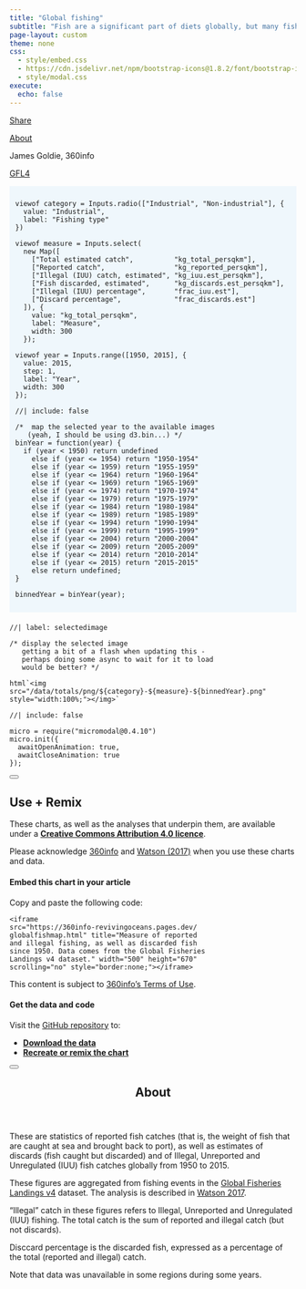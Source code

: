 ```yaml
---
title: "Global fishing"
subtitle: "Fish are a significant part of diets globally, but many fish are **caught illegally or discarded.** This map shows the **global fishing hotspots.**"
page-layout: custom
theme: none
css:
  - style/embed.css
  - https://cdn.jsdelivr.net/npm/bootstrap-icons@1.8.2/font/bootstrap-icons.css
  - style/modal.css
execute:
  echo: false
---
```


::: {.modalpanel}
<!-- check https://icons.getbootstrap.com for icons! -->
<a href="#" data-micromodal-trigger="modal-useremix" tabindex="0">
  <i class="bi bi-share-fill"></i>
  Share
</a>

<a href="#" data-micromodal-trigger="modal-about" tabindex="0">
  <i class="bi bi-clipboard-data"></i>
  About
</a>

<!-- if there's room here, put credits on two lines:
  * Editor names, 360info (hint: put &shy; in the middle of long names!)
  * Data: ORG
  (if there isn't room, put it in the ABOUT dialog) -->
James Goldie, 360info

[GFL4](https://metadata.imas.utas.edu.au/geonetwork/srv/api/records/5c4590d3-a45a-4d37-bf8b-ecd145cb356d)

:::

<!-- main content -->
::: {style="background: #36a7e911; padding: 10px"}

```ojs
viewof category = Inputs.radio(["Industrial", "Non-industrial"], {
  value: "Industrial",
  label: "Fishing type"
})
```

```ojs
viewof measure = Inputs.select(
  new Map([
    ["Total estimated catch",          "kg_total_persqkm"],
    ["Reported catch",                 "kg_reported_persqkm"],
    ["Illegal (IUU) catch, estimated", "kg_iuu.est_persqkm"],
    ["Fish discarded, estimated",      "kg_discards.est_persqkm"],
    ["Illegal (IUU) percentage",       "frac_iuu.est"],
    ["Discard percentage",             "frac_discards.est"]
  ]), {
    value: "kg_total_persqkm",
    label: "Measure",
    width: 300
  });
```

```ojs
viewof year = Inputs.range([1950, 2015], {
  value: 2015,
  step: 1,
  label: "Year",
  width: 300
});
```

```ojs
//| include: false

/*  map the selected year to the available images
   (yeah, I should be using d3.bin...) */
binYear = function(year) {
  if (year < 1950) return undefined  
    else if (year <= 1954) return "1950-1954"
    else if (year <= 1959) return "1955-1959"
    else if (year <= 1964) return "1960-1964"
    else if (year <= 1969) return "1965-1969"
    else if (year <= 1974) return "1970-1974"
    else if (year <= 1979) return "1975-1979"
    else if (year <= 1984) return "1980-1984"
    else if (year <= 1989) return "1985-1989"
    else if (year <= 1994) return "1990-1994"
    else if (year <= 1999) return "1995-1999"
    else if (year <= 2004) return "2000-2004"
    else if (year <= 2009) return "2005-2009"
    else if (year <= 2014) return "2010-2014"
    else if (year <= 2015) return "2015-2015"
    else return undefined;
}

binnedYear = binYear(year);
```
:::

::: {style="margin-top: 20px"}
```ojs
//| label: selectedimage

/* display the selected image
   getting a bit of a flash when updating this -
   perhaps doing some async to wait for it to load
   would be better? */

html`<img src="/data/totals/png/${category}-${measure}-${binnedYear}.png" style="width:100%;"></img>`
```
:::

<!-- share/about popups -->

```ojs
//| include: false

micro = require("micromodal@0.4.10")
micro.init({
  awaitOpenAnimation: true,
  awaitCloseAnimation: true
});
```

<!-- dialog buttons -->

::::::: {#modal-useremix .modal .micromodal-slide aria-hidden="true"}
:::::: {.modal__overlay tabindex="-1" data-micromodal-close="true"}
::::: {.modal__container role="dialog" aria-modal="true" aria-labelledby="modal-useremix-title"}

<button class="modal__close" aria-label="Close modal" data-micromodal-close></button>

:::: {#modal-useremix-content}
## Use + Remix

These charts, as well as the analyses that underpin them, are available under a [**Creative Commons Attribution 4.0 licence**](https://creativecommons.org/licenses/by/4.0).

Please acknowledge [360info](https://360info.org) and [Watson (2017)](https://www.nature.com/articles/sdata201739) when you use these charts and data.

#### Embed this chart in your article

Copy and paste the following code:

::: {.embedcode}
```
<iframe
src="https://360info-revivingoceans.pages.dev/
globalfishmap.html" title="Measure of reported
and illegal fishing, as well as discarded fish
since 1950. Data comes from the Global Fisheries
Landings v4 dataset." width="500" height="670"
scrolling="no" style="border:none;"></iframe>
```
:::

This content is subject to [360info's Terms of Use](https://newshub.360info.org/page/terms).

#### Get the data and code

Visit the [GitHub repository](https://github.com/360-info/report-revivingoceans/tree/main/data) to:

* [**Download the data**](https://github.com/360-info/report-revivingoceans/tree/main/data)
* [**Recreate or remix the chart**](https://github.com/360-info/report-revivingoceans)
::::

:::::
::::::
:::::::

<!-- notes dialog -->

::::::: {#modal-about .modal .micromodal-slide aria-hidden="true"}
:::::: {.modal__overlay tabindex="-1" data-micromodal-close="true"}
::::: {.modal__container role="dialog" aria-modal="true" aria-labelledby="modal-about-title"}

<button class="modal__close" aria-label="Close modal" data-micromodal-close></button>

<header>
## About {#modal-about-title}
</header>

:::: {#modal-about-content}
These are statistics of reported fish catches (that is, the weight of fish that are caught at sea and brought back to port), as well as estimates of discards (fish caught but discarded) and of Illegal, Unreported and Unregulated (IUU) fish catches globally from 1950 to 2015.

These figures are aggregated from fishing events in the [Global Fisheries Landings v4](https://researchdata.edu.au/global-fisheries-landings-v40/1361113) dataset. The analysis is described in [Watson 2017](https://www.nature.com/articles/sdata201739).

"Illegal" catch in these figures refers to Illegal, Unreported and Unregulated (IUU) fishing. The total catch is the sum of reported and illegal catch (but not discards).

Disccard percentage is the discarded fish, expressed as a percentage of the total (reported and illegal) catch.

Note that data was unavailable in some regions during some years.
::::

:::::
::::::
:::::::

